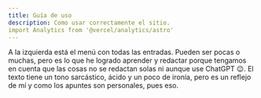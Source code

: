 ```yaml
---
title: Guía de uso
description: Como usar correctamente el sitio.
import Analytics from '@vercel/analytics/astro'
---
```

 <Analytics/>

A la izquierda está el menú con todas las entradas. Pueden ser pocas o muchas, pero es lo que he logrado aprender y redactar porque tengamos en cuenta que las cosas no se redactan solas ni aunque use ChatGPT 😉. El texto tiene un tono sarcástico, ácido y un poco de ironía, pero es un reflejo de mí y como los apuntes son personales, pues eso.

